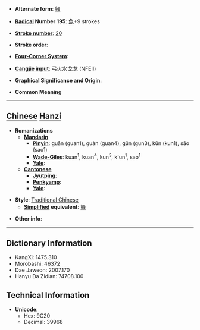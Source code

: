 * '''Alternate form''': [[鳋]]

* '''[[Wiktionary:Chinese radical index| Radical]] Number 195''': [[Wiktionary:Chinese radical index 魚|魚]]+9 strokes

* '''[[Wiktionary:Chinese total strokes index|Stroke number]]''': [[Wiktionary:Chinese total strokes index 20|20]]

* '''Stroke order''': 

* '''[[Wiktionary:Chinese four corner index|Four-Corner System]]''': 

* '''[[Wiktionary:Chinese Cangjie index|Cangjie input]]''': 弓火水戈戈 (NFEII)

* '''Graphical Significance and Origin''': 

* '''Common Meaning'''

----

== [[Chinese]] [[Hanzi]] ==

* '''Romanizations'''
** '''[[Mandarin]]'''
*** '''[[Pinyin]]''': guān (guan1), guàn (guan4), gǔn (gun3), kūn (kun1), sāo (sao1)
*** '''[[Wade-Giles]]''': kuan<sup>1</sup>, kuan<sup>4</sup>, kun<sup>3</sup>, k'un<sup>1</sup>, sao<sup>1</sup>
*** '''[[Yale]]''': 
** '''[[Cantonese]]'''
*** '''[[Jyutping]]''':
*** '''[[Penkyamp]]''': 
*** '''[[Yale]]''': 

* '''Style''': [[Traditional Chinese]] 
** '''[[Simplified Chinese|Simplified]] equivalent''': [[鳋]]

* '''Other info''': 

----

== Dictionary Information ==

* KangXi: 1475.310
* Morobashi: 46372
* Dae Jaweon: 2007.170
* Hanyu Da Zidian: 74708.100

== Technical Information ==

* '''Unicode''':
** Hex: 9C20
** Decimal: 39968